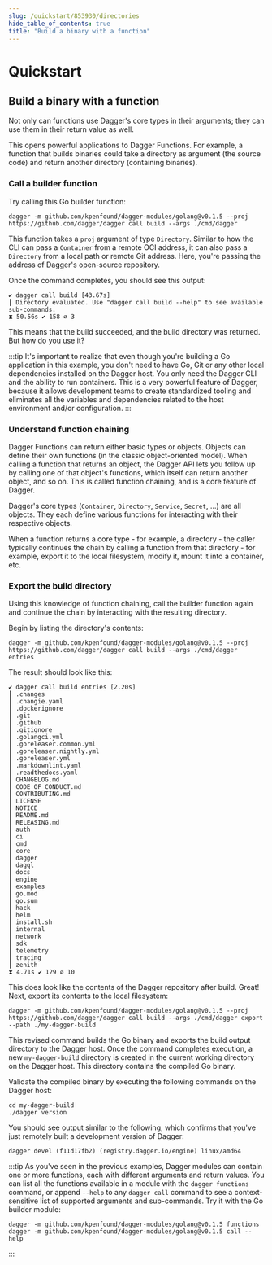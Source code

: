 ```yaml
---
slug: /quickstart/853930/directories
hide_table_of_contents: true
title: "Build a binary with a function"
---
```


# Quickstart

<PartialExperimentalDocs />

## Build a binary with a function

Not only can functions use Dagger's core types in their arguments; they can use them in their return value as well.

This opens powerful applications to Dagger Functions. For example, a function that builds binaries could take a directory as argument (the source code) and return another directory (containing binaries).

### Call a builder function

Try calling this Go builder function:

```shell
dagger -m github.com/kpenfound/dagger-modules/golang@v0.1.5 --proj https://github.com/dagger/dagger call build --args ./cmd/dagger
```

This function takes a `proj` argument of type `Directory`. Similar to how the CLI can pass a `Container` from a remote OCI address, it can also pass a `Directory` from a local path or remote Git address. Here, you're passing the address of Dagger's open-source repository.

Once the command completes, you should see this output:

```shell
✔ dagger call build [43.67s]
┃ Directory evaluated. Use "dagger call build --help" to see available sub-commands.
⧗ 50.56s ✔ 158 ∅ 3
```

This means that the build succeeded, and the build directory was returned. But how do you use it?

:::tip
It's important to realize that even though you're building a Go application in this example, you don't need to have Go, Git or any other local dependencies installed on the Dagger host. You only need the Dagger CLI and the ability to run containers. This is a very powerful feature of Dagger, because it allows development teams to create standardized tooling and eliminates all the variables and dependencies related to the host environment and/or configuration.
:::

### Understand function chaining

Dagger Functions can return either basic types or objects. Objects can define their own functions (in the classic object-oriented model). When calling a function that returns an object, the Dagger API lets you follow up by calling one of that object's functions, which itself can return another object, and so on. This is called function chaining, and is a core feature of Dagger.

Dagger's core types (`Container`, `Directory`, `Service`, `Secret`, ...) are all objects. They each define various functions for interacting with their respective objects.

When a function returns a core type - for example, a directory - the caller typically continues the chain by calling a function from that directory - for example, export it to the local filesystem, modify it, mount it into a container, etc.

### Export the build directory

Using this knowledge of function chaining, call the builder function again and continue the chain by interacting with the resulting directory.

Begin by listing the directory's contents:

```shell
dagger -m github.com/kpenfound/dagger-modules/golang@v0.1.5 --proj https://github.com/dagger/dagger call build --args ./cmd/dagger entries
```

The result should look like this:

```shell
✔ dagger call build entries [2.20s]
┃ .changes
┃ .changie.yaml
┃ .dockerignore
┃ .git
┃ .github
┃ .gitignore
┃ .golangci.yml
┃ .goreleaser.common.yml
┃ .goreleaser.nightly.yml
┃ .goreleaser.yml
┃ .markdownlint.yaml
┃ .readthedocs.yaml
┃ CHANGELOG.md
┃ CODE_OF_CONDUCT.md
┃ CONTRIBUTING.md
┃ LICENSE
┃ NOTICE
┃ README.md
┃ RELEASING.md
┃ auth
┃ ci
┃ cmd
┃ core
┃ dagger
┃ dagql
┃ docs
┃ engine
┃ examples
┃ go.mod
┃ go.sum
┃ hack
┃ helm
┃ install.sh
┃ internal
┃ network
┃ sdk
┃ telemetry
┃ tracing
┃ zenith
⧗ 4.71s ✔ 129 ∅ 10
```

This does look like the contents of the Dagger repository after build. Great! Next, export its contents to the local filesystem:

```shell
dagger -m github.com/kpenfound/dagger-modules/golang@v0.1.5 --proj https://github.com/dagger/dagger call build --args ./cmd/dagger export --path ./my-dagger-build
```

This revised command builds the Go binary and exports the build output directory to the Dagger host. Once the command completes execution, a new `my-dagger-build` directory is created in the current working directory on the Dagger host. This directory contains the compiled Go binary.

Validate the compiled binary by executing the following commands on the Dagger host:

```shell
cd my-dagger-build
./dagger version
```

You should see output similar to the following, which confirms that you've just remotely built a development version of Dagger:

```shell
dagger devel (f11d17fb2) (registry.dagger.io/engine) linux/amd64
```

:::tip
As you've seen in the previous examples, Dagger modules can contain one or more functions, each with different arguments and return values. You can list all the functions available in a module with the `dagger functions` command, or append `--help` to any `dagger call` command to see a context-sensitive list of supported arguments and sub-commands. Try it with the Go builder module:

```shell
dagger -m github.com/kpenfound/dagger-modules/golang@v0.1.5 functions
dagger -m github.com/kpenfound/dagger-modules/golang@v0.1.5 call --help
```
:::
